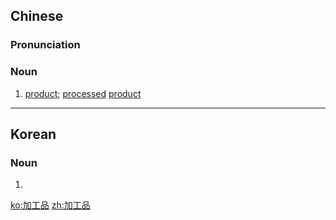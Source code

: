 ==Chinese==
{{zh-forms|type=21}}

===Pronunciation===
{{zh-pron
|m=jiāgōngpǐn
|c=gaa1 gung1 ban2
|mn=ka-kang-phín
|cat=n
}}

===Noun===
{{zh-noun}}

# [[product]]; [[processed]] [[product]]

----

==Korean==
{{ko-hanjatab}}

===Noun===
{{ko-noun|hj|hangeul=가공품}}

# {{hanja form of|가공품|[[product]]; [[processed]] [[product]]}}

[[ko:加工品]]
[[zh:加工品]]
